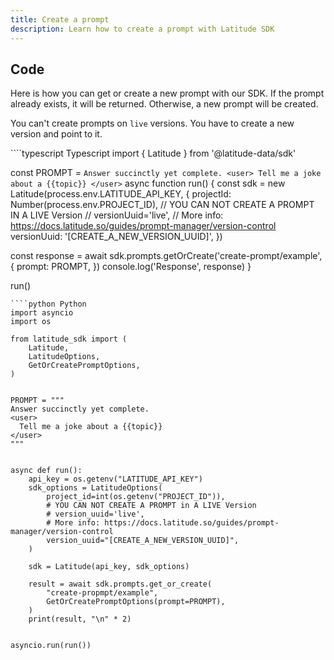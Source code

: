 ```yaml
---
title: Create a prompt
description: Learn how to create a prompt with Latitude SDK
---
```


## Code

Here is how you can get or create a new prompt with our SDK. If the prompt already exists, it will be returned. Otherwise, a new prompt will be created.

<Note>You can't create prompts on `live` versions. You have to create a new
version and point to it.</Note>

<CodeGroup>
````typescript Typescript
import { Latitude } from '@latitude-data/sdk'

const PROMPT = `
Answer succinctly yet complete.
<user>
  Tell me a joke about a {{topic}}
</user>
`
async function run() {
  const sdk = new Latitude(process.env.LATITUDE_API_KEY, {
    projectId: Number(process.env.PROJECT_ID),
    // YOU CAN NOT CREATE A PROMPT IN A LIVE Version
    // versionUuid='live',
    // More info: https://docs.latitude.so/guides/prompt-manager/version-control
    versionUuid: '[CREATE_A_NEW_VERSION_UUID]',
  })

  const response = await sdk.prompts.getOrCreate('create-prompt/example', {
    prompt: PROMPT,
  })
  console.log('Response', response)
}

run()
````
````python Python
import asyncio
import os

from latitude_sdk import (
    Latitude,
    LatitudeOptions,
    GetOrCreatePromptOptions,
)


PROMPT = """
Answer succinctly yet complete.
<user>
  Tell me a joke about a {{topic}}
</user>
"""


async def run():
    api_key = os.getenv("LATITUDE_API_KEY")
    sdk_options = LatitudeOptions(
        project_id=int(os.getenv("PROJECT_ID")),
        # YOU CAN NOT CREATE A PROMPT in A LIVE Version
        # version_uuid='live',
        # More info: https://docs.latitude.so/guides/prompt-manager/version-control
        version_uuid="[CREATE_A_NEW_VERSION_UUID]",
    )

    sdk = Latitude(api_key, sdk_options)

    result = await sdk.prompts.get_or_create(
        "create-propmpt/example",
        GetOrCreatePromptOptions(prompt=PROMPT),
    )
    print(result, "\n" * 2)


asyncio.run(run())
````
</CodeGroup>

